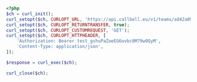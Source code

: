 ```php
<?php
$ch = curl_init();
curl_setopt($ch, CURLOPT_URL, 'https://api.callbell.eu/v1/teams/ad42a09715814e6483b1c5debd6a2dbc/members');
curl_setopt($ch, CURLOPT_RETURNTRANSFER, true);
curl_setopt($ch, CURLOPT_CUSTOMREQUEST, 'GET');
curl_setopt($ch, CURLOPT_HTTPHEADER, [
    'Authorization: Bearer test_gshuPaZoeEG6ovbc8M79w0QyM',
    'Content-Type: application/json',
]);

$response = curl_exec($ch);

curl_close($ch);

```